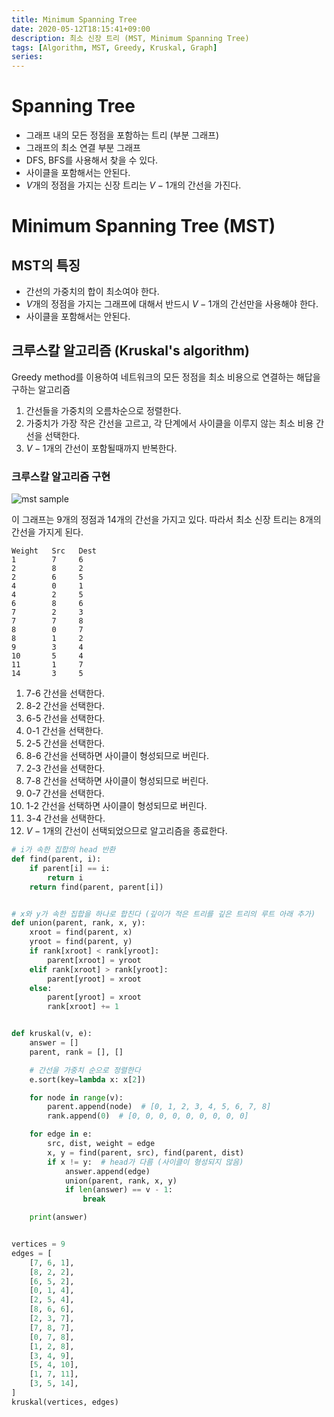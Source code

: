 ```yaml
---
title: Minimum Spanning Tree
date: 2020-05-12T18:15:41+09:00
description: 최소 신장 트리 (MST, Minimum Spanning Tree)
tags: [Algorithm, MST, Greedy, Kruskal, Graph]
series: 
---
```


# Spanning Tree

- 그래프 내의 모든 정점을 포함하는 트리 (부분 그래프)
- 그래프의 최소 연결 부분 그래프
- DFS, BFS를 사용해서 찾을 수 있다.
- 사이클을 포함해서는 안된다.
- $V$개의 정점을 가지는 신장 트리는 $V-1$개의 간선을 가진다.

# Minimum Spanning Tree (MST)

## MST의 특징

- 간선의 가중치의 합이 최소여야 한다.
- $V$개의 정점을 가지는 그래프에 대해서 반드시 $V-1$개의 간선만을 사용해야 한다.
- 사이클을 포함해서는 안된다.

## 크루스칼 알고리즘 (Kruskal's algorithm)

Greedy method를 이용하여 네트워크의 모든 정점을 최소 비용으로 연결하는 해답을 구하는 알고리즘

1. 간선들을 가중치의 오름차순으로 정렬한다.
2. 가중치가 가장 작은 간선을 고르고, 각 단계에서 사이클을 이루지 않는 최소 비용 간선을 선택한다.
3. $V-1$개의 간선이 포함될때까지 반복한다.

### 크루스칼 알고리즘 구현

![mst sample](./mst-sample.jpg)

이 그래프는 9개의 정점과 14개의 간선을 가지고 있다. 따라서 최소 신장 트리는 8개의 간선을 가지게 된다.

```
Weight   Src   Dest
1        7     6
2        8     2
2        6     5
4        0     1
4        2     5
6        8     6
7        2     3
7        7     8
8        0     7
8        1     2
9        3     4
10       5     4
11       1     7
14       3     5
```

1. 7-6 간선을 선택한다.
2. 8-2 간선을 선택한다.
3. 6-5 간선을 선택한다.
4. 0-1 간선을 선택한다.
5. 2-5 간선을 선택한다.
6. 8-6 간선을 선택하면 사이클이 형성되므로 버린다.
7. 2-3 간선을 선택한다.
8. 7-8 간선을 선택하면 사이클이 형성되므로 버린다.
9. 0-7 간선을 선택한다.
10. 1-2 간선을 선택하면 사이클이 형성되므로 버린다.
11. 3-4 간선을 선택한다.
12. $V-1$개의 간선이 선택되었으므로 알고리즘을 종료한다.

```python
# i가 속한 집합의 head 반환
def find(parent, i):
    if parent[i] == i:
        return i
    return find(parent, parent[i])


# x와 y가 속한 집합을 하나로 합친다 (깊이가 적은 트리를 깊은 트리의 루트 아래 추가)
def union(parent, rank, x, y):
    xroot = find(parent, x)
    yroot = find(parent, y)
    if rank[xroot] < rank[yroot]:
        parent[xroot] = yroot
    elif rank[xroot] > rank[yroot]:
        parent[yroot] = xroot
    else:
        parent[yroot] = xroot
        rank[xroot] += 1


def kruskal(v, e):
    answer = []
    parent, rank = [], []

    # 간선을 가중치 순으로 정렬한다
    e.sort(key=lambda x: x[2])

    for node in range(v):
        parent.append(node)  # [0, 1, 2, 3, 4, 5, 6, 7, 8]
        rank.append(0)  # [0, 0, 0, 0, 0, 0, 0, 0, 0]

    for edge in e:
        src, dist, weight = edge
        x, y = find(parent, src), find(parent, dist)
        if x != y:  # head가 다름 (사이클이 형성되지 않음)
            answer.append(edge)
            union(parent, rank, x, y)
            if len(answer) == v - 1:
                break

    print(answer)


vertices = 9
edges = [
    [7, 6, 1],
    [8, 2, 2],
    [6, 5, 2],
    [0, 1, 4],
    [2, 5, 4],
    [8, 6, 6],
    [2, 3, 7],
    [7, 8, 7],
    [0, 7, 8],
    [1, 2, 8],
    [3, 4, 9],
    [5, 4, 10],
    [1, 7, 11],
    [3, 5, 14],
]
kruskal(vertices, edges)
```
